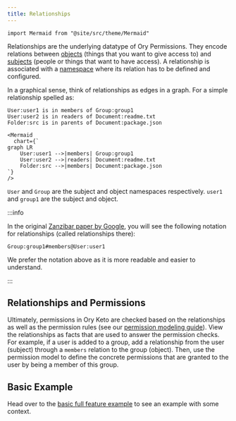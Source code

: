 ```yaml
---
title: Relationships
---
```


```mdx-code-block
import Mermaid from "@site/src/theme/Mermaid"
```

Relationships are the underlying datatype of Ory Permissions. They encode relations between [objects](./objects.mdx) (things that
you want to give access to) and [subjects](./subjects.mdx) (people or things that want to have access). A relationship is
associated with a [namespace](./namespaces.mdx) where its relation has to be defined and configured.

In a graphical sense, think of relationships as edges in a graph. For a simple relationship spelled as:

```keto-relationships
User:user1 is in members of Group:group1
User:user2 is in readers of Document:readme.txt
Folder:src is in parents of Document:package.json
```

```mdx-code-block
<Mermaid
  chart={`
graph LR
    User:user1 -->|members| Group:group1
    User:user2 -->|readers| Document:readme.txt
    Folder:src -->|members| Document:package.json
`}
/>
```

`User` and `Group` are the subject and object namespaces respectively. `user1` and `group1` are the subject and object.

:::info

In the original [Zanzibar paper by Google](https://research.google/pubs/pub48190/), you will see the following notation for
relationships (called relationships there):

```keto-relation-tuples
Group:group1#members@User:user1
```

We prefer the notation above as it is more readable and easier to understand.

:::

## Relationships and Permissions

Ultimately, permissions in Ory Keto are checked based on the relationships as well as the permission rules (see our
[permission modeling guide](../modeling/create-permission-model.mdx)). View the relationships as facts that are used to answer the
permission checks. For example, if a user is added to a group, add a relationship from the user (subject) through a `members`
relation to the group (object). Then, use the permission model to define the concrete permissions that are granted to the user by
being a member of this group.

## Basic Example

Head over to the [basic full feature example](../examples/olymp-file-sharing.mdx) to see an example with some context.
